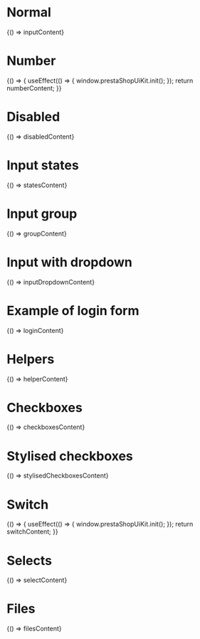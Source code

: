 
<Meta title="Forms" />

# Normal

<Canvas>
  <Story name="Normal" parameters={{ docs: { source: { code: inputContent } } }}>
    {() => inputContent}
  </Story>
</Canvas>

# Number

<Canvas>
  <Story name="Number" parameters={{ docs: { source: { code: numberContent } } }}>
    {() => {
      useEffect(() => {
        window.prestaShopUiKit.init();
      });
      return numberContent;
    }}
  </Story>
</Canvas>

# Disabled

<Canvas>
  <Story name="Disabled" parameters={{ docs: { source: { code: disabledContent } } }}>
    {() => disabledContent}
  </Story>
</Canvas>

# Input states

<Canvas>
  <Story name="Input states" parameters={{ docs: { source: { code: statesContent } } }}>
    {() => statesContent}
  </Story>
</Canvas>

# Input group

<Canvas>
  <Story name="Input group" parameters={{ docs: { source: { code: groupContent } } }}>
    {() => groupContent}
  </Story>
</Canvas>

# Input with dropdown

<Canvas>
  <Story name="Input with dropdown" parameters={{ docs: { source: { code: inputDropdownContent } } }}>
    {() => inputDropdownContent}
  </Story>
</Canvas>

# Example of login form

<Canvas>
  <Story name="Example of login form" parameters={{ docs: { source: { code: loginContent } } }}>
    {() => loginContent}
  </Story>
</Canvas>

# Helpers

<Canvas>
  <Story name="Helpers" parameters={{ docs: { source: { code: helperContent } } }}>
    {() => helperContent}
  </Story>
</Canvas>

# Checkboxes

<Canvas>
  <Story name="Checkboxes" parameters={{ docs: { source: { code: checkboxesContent } } }}>
    {() => checkboxesContent}
  </Story>
</Canvas>

# Stylised checkboxes

<Canvas>
  <Story name="Stylised checkboxes" parameters={{ docs: { source: { code: stylisedCheckboxesContent } } }}>
    {() => stylisedCheckboxesContent}
  </Story>
</Canvas>

# Switch

<Canvas>
  <Story name="Switch" parameters={{ docs: { source: { code: switchContent } } }}>
    {() => {
      useEffect(() => {
        window.prestaShopUiKit.init();
      });
      return switchContent;
    }}
  </Story>
</Canvas>

# Selects

<Canvas>
  <Story name="Selects" parameters={{ docs: { source: { code: selectContent } } }}>
    {() => selectContent}
  </Story>
</Canvas>

# Files

<Canvas>
  <Story name="Files" parameters={{ docs: { source: { code: filesContent } } }}>
    {() => filesContent}
  </Story>
</Canvas>

